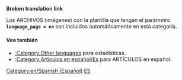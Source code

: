 '''Broken translation link'''{{en/-}}
{{en/Bilingual box| Es
| En esta página aparece un índice de los diferentes '''archivos (imágenes) en español''' en la wiki de OpenTTD.
| ''This page provides an index for a wide range of '''files (images) in Spanish''' in OpenTTD Wiki.''}}

Los ARCHIVOS (imágenes) con la plantilla {{en/S|Other_languages_files}} que tengan el parámetro '''<code>language_page = en </code>''' son incluidos automáticamente en está categoría.

====Vea también====
*[[Category/en/Other languages|:Category:Other languages]] para estadísticas.
*[[Category/es/Artículos en español|:Category:Artículos en español/Es]] para ARTÍCULOS en español.

[[Category:en/Spanish (Español)]][[Category:en/Files in other languages|ES]]